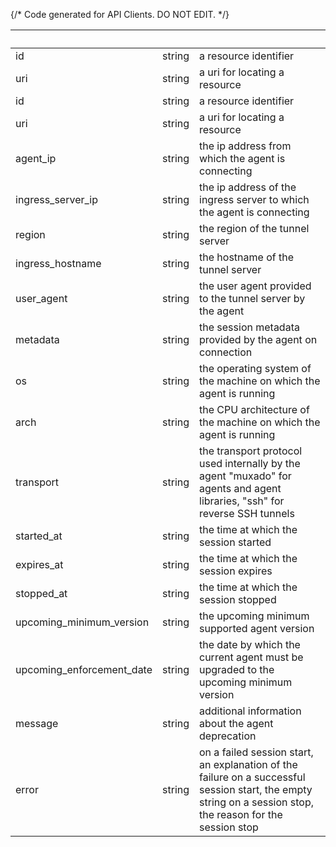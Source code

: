 {/* Code generated for API Clients. DO NOT EDIT. */}

| &nbsp;                    | &nbsp; | &nbsp;                                                                                                                                                      |
| ------------------------- | ------ | ----------------------------------------------------------------------------------------------------------------------------------------------------------- |
| id                        | string | a resource identifier                                                                                                                                       |
| uri                       | string | a uri for locating a resource                                                                                                                               |
| id                        | string | a resource identifier                                                                                                                                       |
| uri                       | string | a uri for locating a resource                                                                                                                               |
| agent_ip                  | string | the ip address from which the agent is connecting                                                                                                           |
| ingress_server_ip         | string | the ip address of the ingress server to which the agent is connecting                                                                                       |
| region                    | string | the region of the tunnel server                                                                                                                             |
| ingress_hostname          | string | the hostname of the tunnel server                                                                                                                           |
| user_agent                | string | the user agent provided to the tunnel server by the agent                                                                                                   |
| metadata                  | string | the session metadata provided by the agent on connection                                                                                                    |
| os                        | string | the operating system of the machine on which the agent is running                                                                                           |
| arch                      | string | the CPU architecture of the machine on which the agent is running                                                                                           |
| transport                 | string | the transport protocol used internally by the agent "muxado" for agents and agent libraries, "ssh" for reverse SSH tunnels                                  |
| started_at                | string | the time at which the session started                                                                                                                       |
| expires_at                | string | the time at which the session expires                                                                                                                       |
| stopped_at                | string | the time at which the session stopped                                                                                                                       |
| upcoming_minimum_version  | string | the upcoming minimum supported agent version                                                                                                                |
| upcoming_enforcement_date | string | the date by which the current agent must be upgraded to the upcoming minimum version                                                                        |
| message                   | string | additional information about the agent deprecation                                                                                                          |
| error                     | string | on a failed session start, an explanation of the failure on a successful session start, the empty string on a session stop, the reason for the session stop |
